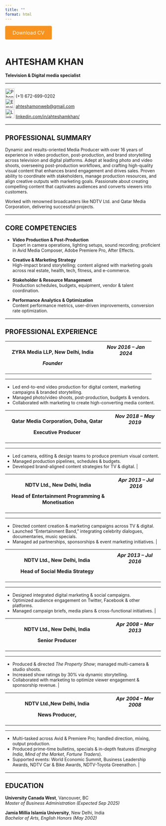 ```yaml
---
title: ""
format: html
---
```


```{=html}
<style>
/* Orange Download Button */
.download-btn {
  display: inline-block;
  background-color: #f7931e;
  color: #fff !important;
  padding: 0.75rem 1.5rem;
  border-radius: 4px;
  text-decoration: none;
  font-size: 1rem;
  margin-bottom: 1rem;
  border: none;
  cursor: pointer;
}
.download-btn:hover { opacity: 0.9; }

/* Layout & Tables */
table { width:100%; border-collapse: collapse; margin-bottom:1rem; }
th, td { padding:0.5rem; vertical-align:top; }
hr { border:none; border-top:1px solid #e0e0e0; margin:1rem 0; }
</style>
```

<!-- Download Button -->

<a href="images/Ahtesham_CV.pdf" download class="download-btn">Download CV</a>

<!-- Header with Photo, Name, Title -->
# AHTESHAM KHAN
**Television & Digital media specialist**
<hr>

<!-- Contact Info -->

<p><img src="images/Phone_icon.png" alt="Phone" width="30"/> (+1) 672-699-0202<br> <img src="images/email.png" alt="Email" width="30"/> <a href="mailto:ahteshamonweb@gmail.com">ahteshamonweb\@gmail.com</a><br> <img src="images/linkedin.png" alt="LinkedIn" width="30"/> <a href="https://linkedin.com/in/ahteshamkhan/">linkedin.com/in/ahteshamkhan/</a></p>

<hr>

## PROFESSIONAL SUMMARY

Dynamic and results-oriented Media Producer with over 16 years of experience in video production, post-production, and brand storytelling across television and digital platforms. Adept at leading photo and video shoots, overseeing post-production workflows, and crafting high-quality visual content that enhances brand engagement and drives sales. Proven ability to coordinate with stakeholders, manage production resources, and align creative outputs with marketing goals. Passionate about creating compelling content that captivates audiences and converts viewers into customers.

Worked with renowned broadcasters like NDTV Ltd. and Qatar Media Corporation, delivering successful projects.

<hr>

## CORE COMPETENCIES

-   **Video Production & Post-Production**\
    Expert in camera operations, lighting setups, sound recording; proficient in Avid Media Composer, Adobe Premiere Pro, After Effects.

-   **Creative & Marketing Strategy**\
    High-impact brand storytelling; content aligned with marketing goals across real estate, health, tech, fitness, and e-commerce.

-   **Stakeholder & Resource Management**\
    Production schedules, budgets, equipment, vendor & talent coordination.

-   **Performance Analytics & Optimization**\
    Content performance metrics, user-driven improvements, conversion rate optimization.

<hr>

## PROFESSIONAL EXPERIENCE

+-------------------------------------------+-----------------------+
| **ZYRA Media LLP**, New Delhi, India      | *Nov 2016 – Jan 2024* |
|                                           |                       |
| *Founder*                                 |                       |
+===========================================+=======================+
|                                           |                       |
+-------------------------------------------+-----------------------+

-   Led end-to-end video production for digital content, marketing campaigns & branded storytelling.
-   Managed photo/video shoots, post-production, budgets & vendors.
-   Collaborated with marketing to create high-converting media content.

+-----------------------------------------------+-----------------------+
| **Qatar Media Corporation**, Doha, Qatar      | *Nov 2018 – May 2019* |
|                                               |                       |
| Executive Producer                            |                       |
+===============================================+=======================+
|                                               |                       |
+-----------------------------------------------+-----------------------+

-   Led camera, editing & design teams to produce premium visual content.
-   Managed production pipelines, schedules & budgets.
-   Developed brand-aligned content strategies for TV & digital. \|

+--------------------------------------------------+-----------------------+
| **NDTV Ltd.**, New Delhi, India                  | *Apr 2013 – Jul 2016* |
|                                                  |                       |
| Head of Entertainment Programming & Monetisation |                       |
+==================================================+=======================+
|                                                  |                       |
+--------------------------------------------------+-----------------------+

-   Directed content creation & marketing campaigns across TV & digital.
-   Launched “Entertainment Band,” integrating celebrity dialogues, documentaries, music specials.
-   Managed ad partnerships, sponsorships & event marketing initiatives. \|

+-----------------------------------------------+-----------------------+
| **NDTV Ltd.**, New Delhi, India               | *Apr 2013 – Jul 2016* |
|                                               |                       |
| Head of Social Media Strategy                 |                       |
+===============================================+=======================+
|                                               |                       |
+-----------------------------------------------+-----------------------+

-   Designed integrated digital marketing & social campaigns.
-   Optimized audience engagement on Twitter, Facebook & other platforms.
-   Managed campaign briefs, media plans & cross-functional initiatives. \|

+-----------------------------------------------+-----------------------+
| **NDTV Ltd.**, New Delhi, India               | *Apr 2008 – Mar 2013* |
|                                               |                       |
| Senior Producer                               |                       |
+===============================================+=======================+
|                                               |                       |
+-----------------------------------------------+-----------------------+

-   Produced & directed *The Property Show*; managed multi-camera & studio shoots.
-   Increased show ratings by 30% via dynamic storytelling.
-   Collaborated with marketing to optimize viewer engagement & sponsorship revenue. \|

+-----------------------------------------------+-----------------------+
| **NDTV Ltd.**,New Delhi, India                | *Apr 2004 – Mar 2008* |
|                                               |                       |
| News Producer,                                |                       |
+===============================================+=======================+
|                                               |                       |
+-----------------------------------------------+-----------------------+

-   Multi-tasked across Avid & Premiere Pro; handled direction, mixing, output production.
-   Produced prime-time bulletins, specials & in-depth features (*Emerging India*, *Mind of the Market*, *Fortune Traders*).
-   Supported events: World Economic Summit, Business Leadership Awards, NDTV Car & Bike Awards, NDTV-Toyota Greenathon. \|

<hr>

## EDUCATION

**University Canada West**, Vancouver, BC\
*Master of Business Administration (Expected Sep 2025)*

**Jamia Millia Islamia University**, New Delhi, India\
*Bachelor of Arts, English Honors (May 2002)*